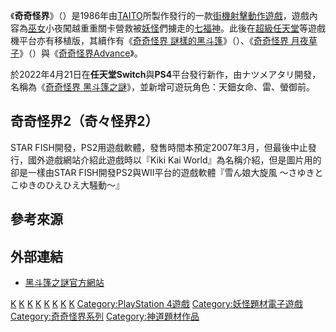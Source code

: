 {{Frame|[[File:奇奇怪界.png|224px]]}}
《'''奇奇怪界'''》（{{lang|ja|奇々怪界}}）是1986年由[[TAITO|TAITO]]所製作發行的一款[[街機|街機]][[射擊動作遊戲|射擊動作遊戲]]，遊戲內容為[[巫女|巫女]]小夜闖越重重關卡營救被[[妖怪|妖怪]]們擄走的[[七福神|七福神]]。此後在[[超級任天堂|超級任天堂]]等遊戲機平台亦有移植版，其續作有《[[奇奇怪界_謎樣的黑斗篷|奇奇怪界 謎樣的黑斗篷]]》（{{lang|ja|奇々怪界 謎の黒マント}}）、《[[奇奇怪界_月夜草子|奇奇怪界 月夜草子]]》（{{lang|ja|奇々怪界 月夜草子}}）與《[[奇奇怪界Advance|奇奇怪界Advance]]》。

於2022年4月21日在'''任天堂Switch'''與'''PS4'''平台發行新作，由ナツメアタリ開發，名稱為《[[奇奇怪界_黑斗篷之謎|奇奇怪界 黑斗篷之謎]]》，並新增可遊玩角色：天鈿女命、雷、螢御前。

==奇奇怪界2（奇々怪界2）==
STAR FISH開發，PS2用遊戲軟體，發售時間本預定2007年3月，但最後中止發行，國外遊戲網站介紹此遊戲時以『Kiki Kai World』為名稱介紹，但是圖片用的卻是一樣由STAR FISH開發PS2與WII平台的遊戲軟體『雪ん娘大旋風 〜さゆきとこゆきのひえひえ大騒動〜』

== 參考來源 ==
{{reflist}}

== 外部連結 ==
* [https://www.natsumeatari.co.jp/kuromanto/ 黑斗篷之謎官方網站] {{Wayback|url=https://www.natsumeatari.co.jp/kuromanto/ |date=20220130071834 }}

{{奇奇怪界系列}}
{{DEFAULTSORT:KiKi KaiKai}}
[[Category:1986年电子游戏|K]]
[[Category:射擊遊戲|K]]
[[Category:太東遊戲|K]]
[[Category:街機遊戲|K]]
[[Category:红白机游戏|K]]
[[Category:行動電話遊戲|K]]
[[Category:PC_Engine遊戲|K]]
[[Category:Windows遊戲|K]]
[[Category:PlayStation_4遊戲|Category:PlayStation 4遊戲]]
[[Category:妖怪題材電子遊戲|Category:妖怪題材電子遊戲]]
[[Category:奇奇怪界系列|Category:奇奇怪界系列]]
[[Category:神道題材作品|Category:神道題材作品]]